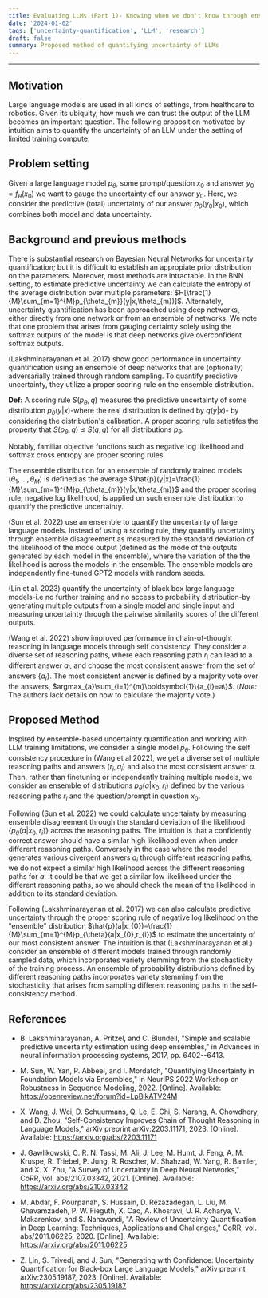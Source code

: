 ```yaml
---
title: Evaluating LLMs (Part 1)- Knowing when we don't know through ensemble based uncertainty quantification
date: '2024-01-02'
tags: ['uncertainty-quantification', 'LLM', 'research']
draft: false
summary: Proposed method of quantifying uncertainty of LLMs
---
```


---

## Motivation

Large language models are used in all kinds of settings, from healthcare to robotics.
Given its ubiquity, how much we can trust the output of the LLM becomes an important
question. The following proposition motivated by intuition aims to quantify the
uncertainty of an LLM under the setting of limited training compute.

## Problem setting

Given a large language model $p_{\theta}$, some prompt/question $x_{0}$
and answer $y_{0}=f_{\theta}(x_{0})$ we want to gauge the uncertainty of
our answer $y_{0}$. Here, we consider the predictive (total) uncertainty
of our answer $p_{\theta}(y_{0}|x_{0})$, which combines both model and
data uncertainty.

## Background and previous methods

There is substantial research on Bayesian Neural Networks for
uncertainty quantification; but it is difficult to establish an
appropiate prior distribution on the parameters. Moreover, most methods
are intractable. In the BNN setting, to estimate predictive uncertainty
we can calculate the entropy of the average distribution over multiple
parameters:
$H[\frac{1}{M}\sum_{m=1}^{M}p_{\theta_{m}}(y|x,\theta_{m})]$.
Alternately, uncertainty quantification has been approached using deep
networks, either directly from one network or from an ensemble of
networks. We note that one problem that arises from gauging certainty
solely using the softmax outputs of the model is that deep networks give
overconfident softmax outputs.

(Lakshminarayanan et al. 2017) show good performance in uncertainty
quantification using an ensemble of deep networks that are (optionally)
adversarially trained through random sampling. To quantify predictive
uncertainty, they utilize a proper scoring rule on the ensemble
distribution.

**Def:** A scoring rule $S(p_{\theta},q)$ measures the predictive uncertainty of
some distribution $p_{\theta}(y|x)$-where the real distribution is
defined by $q(y|x)$- by considering the distribution's calibration. A
proper scoring rule satistifes the property that
$S(p_{\theta},q)\leq S(q,q)$ for all distributions $p_{\theta}$.

Notably, familiar objective functions such as negative log likelihood
and softmax cross entropy are proper scoring rules.

The ensemble distribution for an ensemble of randomly trained models
$(\theta_{1},...,\theta_{M})$ is defined as the average
$\hat{p}(y|x)=\frac{1}{M}\sum_{m=1}^{M}p_{\theta_{m}}(y|x,\theta_{m})$
and the proper scoring rule, negative log likelihood, is applied on such
ensemble distribution to quantify the predictive uncertainty.

(Sun et al. 2022) use an ensemble to quantify the uncertainty of large
language models. Instead of using a scoring rule, they quantify
uncertainty through ensemble disagreement as measured by the standard
deviation of the likelihood of the mode output (defined as the mode of
the outputs generated by each model in the ensemble), where the
variation of the the likelihood is across the models in the ensemble.
The ensemble models are independently fine-tuned GPT2 models with random
seeds.

(Lin et al. 2023) quantify the uncertainty of black box large language
models-i.e no further training and no access to probability
distribution-by generating multiple outputs from a single model and
single input and measuring uncertainty through the pairwise similarity
scores of the different outputs.

(Wang et al. 2022) show improved performance in chain-of-thought
reasoning in language models through self consistency. They consider a
diverse set of reasoning paths, where each reasoning path $r_{i}$ can
lead to a different answer $a_{i}$, and choose the most consistent
answer from the set of answers $\{a_{i}\}$. The most consistent answer
is defined by a majority vote over the answers,
$argmax_{a}\sum_{i=1}^{m}\boldsymbol{1}\{a_{i}=a\}$. (_Note:_ The
authors lack details on how to calculate the majority vote.)

## Proposed Method

Inspired by ensemble-based uncertainty quantification and working with
LLM training limitations, we consider a single model $p_{\theta}$.
Following the self consistency procedure in (Wang et al 2022), we get a
diverse set of multiple reasoning paths and answers $(r_{i},a_{i})$ and
also the most consistent answer $a$. Then, rather than finetuning or
independently training multiple models, we consider an ensemble of
distributions $p_{\theta}(a|x_{0},r_{i})$ defined by the various
reasoning paths $r_{i}$ and the question/prompt in question $x_{0}$.

Following (Sun et al. 2022) we could calculate uncertainty by measuring
ensemble disagreement through the standard deviation of the likelihood
$\{p_{\theta}(a|x_{0},r_{i})\}$ across the reasoning paths. The
intuition is that a confidently correct answer should have a similar
high likelihood even when under different reasoning paths. Conversely in
the case where the model generates various divergent answers $a_{i}$
through different reasoning paths, we do not expect a similar high
likelihood across the different reasoning paths for $a$. It could be
that we get a similar low likelihood under the different reasoning
paths, so we should check the mean of the likelihood in addition to its
standard deviation.

Following (Lakshminarayanan et al. 2017) we can also calculate
predictive uncertainty through the proper scoring rule of negative log
likelihood on the "ensemble" distribution
$\hat{p}(a|x_{0})=\frac{1}{M}\sum_{m=1}^{M}p_{\theta}(a|x_{0},r_{i})$ to
estimate the uncertainty of our most consistent answer. The intuition is
that (Lakshminarayanan et al.) consider an ensemble of different models
trained through randomly sampled data, which incorporates variety
stemming from the stochasticity of the training process. An ensemble of
probability distributions defined by different reasoning paths
incorporates variety stemming from the stochasticity that arises from
sampling different reasoning paths in the self-consistency method.

## References

- B. Lakshminarayanan, A. Pritzel, and C. Blundell, "Simple and
  scalable predictive uncertainty estimation using deep ensembles," in
  Advances in neural information processing systems, 2017, pp.
  6402--6413.

- M. Sun, W. Yan, P. Abbeel, and I. Mordatch, "Quantifying Uncertainty
  in Foundation Models via Ensembles," in NeurIPS 2022 Workshop on
  Robustness in Sequence Modeling, 2022. \[Online\]. Available:
  https://openreview.net/forum?id=LpBlkATV24M

- X. Wang, J. Wei, D. Schuurmans, Q. Le, E. Chi, S. Narang, A.
  Chowdhery, and D. Zhou, "Self-Consistency Improves Chain of Thought
  Reasoning in Language Models," arXiv preprint
  arXiv:2203.11171, 2023. \[Online\]. Available:
  https://arxiv.org/abs/2203.11171

- J. Gawlikowski, C. R. N. Tassi, M. Ali, J. Lee, M. Humt, J.
  Feng, A. M. Kruspe, R. Triebel, P. Jung, R. Roscher, M. Shahzad, W.
  Yang, R. Bamler, and X. X. Zhu, "A Survey of Uncertainty in Deep
  Neural Networks," CoRR, vol. abs/2107.03342, 2021. \[Online\].
  Available: https://arxiv.org/abs/2107.03342

- M. Abdar, F. Pourpanah, S. Hussain, D. Rezazadegan, L. Liu, M.
  Ghavamzadeh, P. W. Fieguth, X. Cao, A. Khosravi, U. R. Acharya, V.
  Makarenkov, and S. Nahavandi, "A Review of Uncertainty
  Quantification in Deep Learning: Techniques, Applications and
  Challenges," CoRR, vol. abs/2011.06225, 2020. \[Online\]. Available:
  https://arxiv.org/abs/2011.06225

- Z. Lin, S. Trivedi, and J. Sun, "Generating with Confidence:
  Uncertainty Quantification for Black-box Large Language Models,"
  arXiv preprint arXiv:2305.19187, 2023. \[Online\]. Available:
  https://arxiv.org/abs/2305.19187
